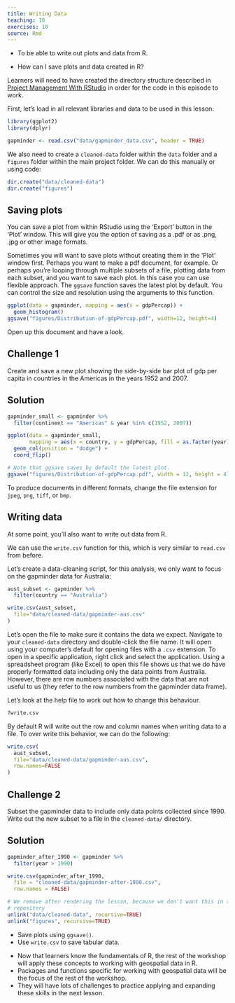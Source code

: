 ```yaml
---
title: Writing Data
teaching: 10
exercises: 10
source: Rmd
---
```


::::::::::::::::::::::::::::::::::::::: objectives

- To be able to write out plots and data from R.

::::::::::::::::::::::::::::::::::::::::::::::::::

:::::::::::::::::::::::::::::::::::::::: questions

- How can I save plots and data created in R?

::::::::::::::::::::::::::::::::::::::::::::::::::

:::::::::::::::::::::::::::::::::::::::: instructor

Learners will need to have created the directory structure described in
[Project Management With RStudio](../episodes/02-project-intro.Rmd) in order
for the code in this episode to work.

::::::::::::::::::::::::::::::::::::::::

First, let's load in all relevant libraries and data to be used in this lesson: 
```r
library(ggplot2)
library(dplyr)

gapminder <- read.csv("data/gapminder_data.csv", header = TRUE)
```

We also need to create a `cleaned-data` folder within the `data` folder
and a `figures` folder within the main project folder.
We can do this manually or using code: 

```r
dir.create("data/cleaned-data")
dir.create("figures")
```

## Saving plots

You can save a plot from within RStudio using the 'Export' button
in the 'Plot' window. This will give you the option of saving as a
.pdf or as .png, .jpg or other image formats.

Sometimes you will want to save plots without creating them in the 'Plot'
window first. Perhaps you want to make a pdf document, for example. Or perhaps
you're looping through multiple subsets of a file, plotting data from each
subset, and you want to save each plot.
In this case you can use flexible approach. The `ggsave` function saves the
latest plot by default. You can control the size and resolution using the
arguments to this function.

```r
ggplot(data = gapminder, mapping = aes(x = gdpPercap)) +
  geom_histogram()
ggsave("figures/Distribution-of-gdpPercap.pdf", width=12, height=4)
```

Open up this document and have a look.

:::::::::::::::::::::::::::::::::::::::  challenge

## Challenge 1

Create and save a new plot showing the side-by-side bar plot of gdp per capita
in countries in the Americas in the years 1952 and 2007.



:::::::::::::::  solution

## Solution

```r
gapminder_small <- gapminder %>% 
  filter(continent == "Americas" & year %in% c(1952, 2007))

ggplot(data = gapminder_small, 
       mapping = aes(x = country, y = gdpPercap, fill = as.factor(year))) +
  geom_col(position = "dodge") +
  coord_flip()

# Note that ggsave saves by default the latest plot.
ggsave("figures/Distribution-of-gdpPercap.pdf", width = 12, height = 4)
```

:::::::::::::::::::::::::

::::::::::::::::::::::::::::::::::::::::::::::::::

To produce documents in different formats, change the file extension for
`jpeg`, `png`, `tiff`, or `bmp`.



## Writing data

At some point, you'll also want to write out data from R.

We can use the `write.csv` function for this, which is
very similar to `read.csv` from before.

Let's create a data-cleaning script, for this analysis, we
only want to focus on the gapminder data for Australia:

```r
aust_subset <- gapminder %>% 
  filter(country == "Australia")

write.csv(aust_subset,
  file="data/cleaned-data/gapminder-aus.csv"
)
```

Let's open the file to make sure it contains the data we expect. Navigate to your
`cleaned-data` directory and double-click the file name. It will open using your
computer's default for opening files with a `.csv` extension. To open in a specific
application, right click and select the application. Using a spreadsheet program
(like Excel) to open this file shows us that we do have properly formatted data
including only the data points from Australia. However, there are row numbers
associated with the data that are not useful to us (they refer to the row numbers
from the gapminder data frame).

Let's look at the help file to work out how to change this
behaviour.

```r
?write.csv
```

By default R will write out the row and
column names when writing data to a file.
To over write this behavior, we can do the following:

```r
write.csv(
  aust_subset,
  file="data/cleaned-data/gapminder-aus.csv",
  row.names=FALSE
)
```

:::::::::::::::::::::::::::::::::::::::  challenge

## Challenge 2

Subset the gapminder
data to include only data points collected since 1990. Write out the new subset to a file
in the `cleaned-data/` directory.

:::::::::::::::  solution

## Solution

```r

gapminder_after_1990 <- gapminder %>% 
  filter(year > 1990)

write.csv(gapminder_after_1990,
  file = "cleaned-data/gapminder-after-1990.csv",
  row.names = FALSE)
```

:::::::::::::::::::::::::

::::::::::::::::::::::::::::::::::::::::::::::::::

```r
# We remove after rendering the lesson, because we don't want this in the lesson
# repository
unlink("data/cleaned-data", recursive=TRUE)
unlink("figures", recursive=TRUE)
```

:::::::::::::::::::::::::::::::::::::::: keypoints

- Save plots using `ggsave()`.
- Use `write.csv` to save tabular data.

::::::::::::::::::::::::::::::::::::::::::::::::::


:::::::::::::::::::::::::::::::::::::::: instructor

- Now that learners know the fundamentals of R, the rest of the workshop will
  apply these concepts to working with geospatial data in R.
- Packages and functions specific for working with geospatial data will be the
  focus of the rest of the workshop.
- They will have lots of challenges to practice applying and expanding these
  skills in the next lesson.

::::::::::::::::::::::::::::::::::::::::
